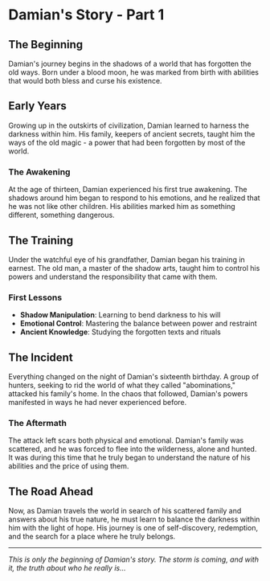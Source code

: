 # Damian's Story - Part 1

## The Beginning

Damian's journey begins in the shadows of a world that has forgotten the old ways. Born under a blood moon, he was marked from birth with abilities that would both bless and curse his existence.

## Early Years

Growing up in the outskirts of civilization, Damian learned to harness the darkness within him. His family, keepers of ancient secrets, taught him the ways of the old magic - a power that had been forgotten by most of the world.

### The Awakening

At the age of thirteen, Damian experienced his first true awakening. The shadows around him began to respond to his emotions, and he realized that he was not like other children. His abilities marked him as something different, something dangerous.

## The Training

Under the watchful eye of his grandfather, Damian began his training in earnest. The old man, a master of the shadow arts, taught him to control his powers and understand the responsibility that came with them.

### First Lessons

- **Shadow Manipulation**: Learning to bend darkness to his will
- **Emotional Control**: Mastering the balance between power and restraint
- **Ancient Knowledge**: Studying the forgotten texts and rituals

## The Incident

Everything changed on the night of Damian's sixteenth birthday. A group of hunters, seeking to rid the world of what they called "abominations," attacked his family's home. In the chaos that followed, Damian's powers manifested in ways he had never experienced before.

### The Aftermath

The attack left scars both physical and emotional. Damian's family was scattered, and he was forced to flee into the wilderness, alone and hunted. It was during this time that he truly began to understand the nature of his abilities and the price of using them.

## The Road Ahead

Now, as Damian travels the world in search of his scattered family and answers about his true nature, he must learn to balance the darkness within him with the light of hope. His journey is one of self-discovery, redemption, and the search for a place where he truly belongs.

---

*This is only the beginning of Damian's story. The storm is coming, and with it, the truth about who he really is...*
